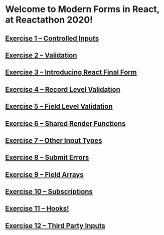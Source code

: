 
# Welcome to Modern Forms in React, at Reactathon 2020!

## <Link href="01-controlled-inputs">[Exercise 1 – Controlled Inputs](01-controlled-inputs)</Link>

## <Link href="02-validation">[Exercise 2 – Validation](02-validation)</Link>

## <Link href="03-introducing-react-final-form">[Exercise 3 – Introducing React Final Form](03-introducing-react-final-form)</Link>

## <Link href="04-record-level-validation">[Exercise 4 – Record Level Validation](04-record-level-validation)</Link>

## <Link href="05-field-level-validation">[Exercise 5 – Field Level Validation](05-field-level-validation)</Link>

## <Link href="06-shared-render-functions">[Exercise 6 – Shared Render Functions](06-shared-render-functions)</Link>

## <Link href="07-other-input-types">[Exercise 7 – Other Input Types](07-other-input-types)</Link>

## <Link href="08-submit-errors">[Exercise 8 – Submit Errors](08-submit-errors)</Link>

## <Link href="09-field-arrays">[Exercise 9 – Field Arrays](09-field-arrays)</Link>

## <Link href="10-subscriptions">[Exercise 10 – Subscriptions](10-subscriptions)</Link>

## <Link href="11-hooks">[Exercise 11 – Hooks!](11-hooks)</Link>

## <Link href="12-third-party-inputs">[Exercise 12 – Third Party Inputs](12-third-party-inputs)</Link>